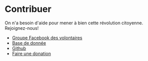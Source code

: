 # Contribuer

On n'a besoin d'aide pour mener à bien cette révolution citoyenne.
Rejoignez-nous!

- [Groupe Facebook des volontaires](https://www.facebook.com/groups/listescitoyennes.volontaires)
- [Base de donnée](https://docs.google.com/spreadsheets/d/138MhE96bxlQ54bbH_W4NOZSo8jjcdyzPyIpwuHJQoRs/edit?usp=sharing)
- [Github](https://github.com/xdamman/pourquellelistevoter)
- [Faire une donation](https://opencollective.com/listescitoyennes)

